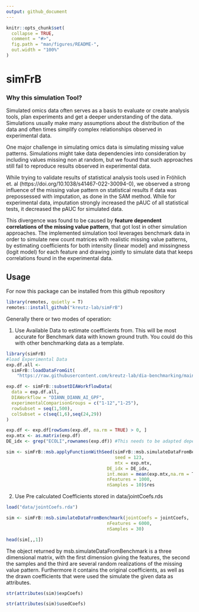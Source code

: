 ```yaml
---
output: github_document
---
```


<!-- README.md is generated from README.Rmd. Please edit that file -->

```r
knitr::opts_chunk$set(
  collapse = TRUE,
  comment = "#>",
  fig.path = "man/figures/README-",
  out.width = "100%"
)
```

# simFrB

### Why this simulation Tool?

Simulated omics data often serves as a basis to evaluate or create analysis tools, plan experiments and get a deeper understanding of the data. Simulations usually make many assumptions about the distribution of the data and often times simplify complex relationships observed in experimental data.

One major challenge in simulating omics data is simulating missing value patterns. Simulations might take data dependencies into consideration by including values missing non at random, but we found that such approaches still fail to reproduce results observed in experimental data.

While trying to validate results of statistical analysis tools used in Fröhlich et. al (https://doi.org/10.1038/s41467-022-30094-0), we observed a strong influence of the missing value pattern on statistical results if data was prepossessed with imputation, as done in the SAM method. While for experimental data, imputation strongly increased the pAUC of all statistical tests, it decreased the pAUC for simulated data.

This divergence was found to be caused by **feature dependent correlations of the missing value pattern**, that got lost in other simulation approaches. The implemented simulation tool leverages benchmark data in order to simulate new count matrices with realistic missing value patterns, by estimating coefficients for both intensity (linear model) and missingness (logit model) for each feature and drawing jointly to simulate data that keeps correlations found in the experimental data.

## Usage

For now this package can be installed from this github repository

```r
library(remotes, quietly = T)
remotes::install_github("kreutz-lab/simFrB")
```

Generally there or two modes of operation:

1.  Use Available Data to estimate coefficients from. This will be most accurate for Benchmark data with known ground truth. You could do this with other benchmarking data as a template.

```r
library(simFrB)
#load Experimental Data
exp.df.all <-
  simFrB::loadDataFromGit(
    "https://raw.githubusercontent.com/kreutz-lab/dia-benchmarking/main/data/diaWorkflowResults_allDilutions.rds")

exp.df <- simFrB::subsetDIAWorkflowData(
  data = exp.df.all,
  DIAWorkflow = "DIANN_DIANN_AI_GPF",
  experimentalComparisonGroups = c("1-12","1-25"),
  rowSubset = seq(1,500),
  colSubset = c(seq(1,6),seq(24,29))
)

exp.df <- exp.df[rowSums(exp.df, na.rm = TRUE) > 0, ]
exp.mtx <- as.matrix(exp.df)
DE_idx <- grep("ECOLI",rownames(exp.df)) #This needs to be adapted depending on how you know which feature is differentially expressed

sim <- simFrB::msb.applyFunctionWithSeed(simFrB::msb.simulateDataFromBenchmark,
                                         seed = 123,
                                         mtx = exp.mtx,
                                      DE_idx = DE_idx,
                                      int.mean = mean(exp.mtx,na.rm = T),
                                      nFeatures = 1000,
                                      nSamples = 10)$res
```

2.  Use Pre calculated Coefficients stored in data/jointCoefs.rds

```r
load("data/jointCoefs.rda")

sim <- simFrB::msb.simulateDataFromBenchmark(jointCoefs = jointCoefs,
                                      nFeatures = 6000,
                                      nSamples = 30)
```

```r
head(sim[,,1])
```

The object returned by msb.simulateDataFromBenchmark is a three dimensional matrix, with the first dimension giving the features, the second the samples and the third are several random realizations of the missing value pattern. Furthermore it contains the original coefficients, as well as the drawn coefficients that were used the simulate the given data as attributes.

```r
str(attributes(sim)$expCoefs)
```

```r
str(attributes(sim)$usedCoefs)
```
